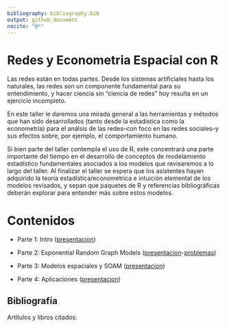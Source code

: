 ```yaml
---
bibliography: bibliography.bib
output: github_document
nocite: "@*"
---
```


# Redes y Econometria Espacial con R

Las redes están en todas partes. Desde los sistemas artificiales hasta los
naturales, las redes son un componente fundamental para su entendimiento, y
hacer ciencia sin "ciencia de redes" hoy resulta en un ejercicio incompleto.

En este taller le daremos una mirada general a las herramientas y métodos
que han sido desarrollados (tanto desde la estadística como la econometría) para
el análsis de las redes--con foco en las redes sociales--y sus efectos sobre,
por ejemplo, el comportamiento humano.

Si bien parte del taller contempla el uso de R, este concentrará una parte
importante del tiempo en el desarrollo de conceptos de modelamiento estadístico
fundamentales asociados a los modelos que revisaremos a lo largo del taller.
Al finalizar el taller se espera que los asistentes hayan adquirido la teoría
estadística/econométrica e intuición elemental de los modelos revisados, y
sepan que paquetes de R y referencias bibliográficas deberán explorar
para entender más sobre estos modelos.

# Contenidos

-   Parte 1: Intro ([presentacion](https://htmlpreview.github.io/?https://raw.githubusercontent.com/gvegayon/redes-estadisticas2018/master/01-motivacion.html))

-   Parte 2: Exponential Random Graph Models ([presentacion](https://htmlpreview.github.io/?https://raw.githubusercontent.com/gvegayon/redes-estadisticas2018/master/02-ergms.html)-[problemas](https://htmlpreview.github.io/?https://raw.githubusercontent.com/gvegayon/redes-estadisticas2018/master/02-problemas.html))

-   Parte 3: Modelos espaciales y SOAM ([presentacion](https://htmlpreview.github.io/?https://raw.githubusercontent.com/gvegayon/redes-estadisticas2018/master/03-espacial.html))

* Parte 4: Aplicaciones ([presentacion](https://htmlpreview.github.io/?https://raw.githubusercontent.com/gvegayon/redes-estadisticas2018/master/04-fin.html))


## Bibliografía

Artítulos y libros citados:


